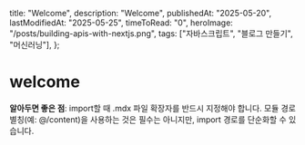   title: "Welcome",
  description: "Welcome",
  publishedAt: "2025-05-20",
  lastModifiedAt: "2025-05-25",
  timeToRead: "0",
  heroImage: "/posts/building-apis-with-nextjs.png",
  tags: ["자바스크립트", "블로그 만들기", "머신러닝"],
};

# welcome

**알아두면 좋은 점**: import할 때 .mdx 파일 확장자를 반드시 지정해야 합니다. 모듈 경로 별칭(예: @/content)을 사용하는 것은 필수는 아니지만, import 경로를 단순화할 수 있습니다.
